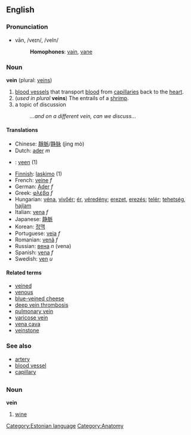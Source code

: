 ==English==
===Pronunciation===
*vān, /veɪn/, /veIn/
*:'''Homophones''': [[vain]], [[vane]]

===Noun===
'''vein''' (plural: [[veins]])

#[[blood vessel]]s that transport [[blood]] from [[capillary|capillaries]] back to the [[heart]].
#(''used in plural'' '''veins''') The entrails of a [[shrimp]].
#a topic of discussion
#:''...and on a different vein, can we discuss...''

====Translations====
*Chinese: [[靜脈]]/[[静脉]] (jìng mò)
*Dutch: [[ader]] ''m''
* {{et}}: [[veen#Estonian|veen]] (1)
*[[Finnish]]: [[laskimo]] (1)
*French: [[veine]] ''f''
*German: [[Ader]] ''f''
*Greek: [[φλέβα]] ''f''
*Hungarian: [[véna]], [[vivőér]]; [[ér]], [[véredény]]; [[erezet]], [[erezés]]; [[telér]]; [[tehetség]], [[hajlam]]
*Italian: [[vena]] ''f''
*Japanese: [[静脈]]
*Korean: [[정맥]]
*Portuguese: [[veia]] ''f''
*Romanian: [[venă]] ''f''
*Russian: [[вена]] ''n'' (vena)
*Spanish: [[vena]] ''f''
*Swedish: [[ven]] ''u''

====Related terms====
*[[veined]]
*[[venous]]
*[[blue-veined cheese]]
*[[deep vein thrombosis]]
*[[pulmonary vein]]
*[[varicose vein]]
*[[vena cava]]
*[[veinstone]]

===See also===
*[[artery]]
*[[blood vessel]]
*[[capillary]]


=={{et}}==
[[Category:Estonian language]]
===Noun===
'''vein'''
# [[wine]]


[[Category:Anatomy]]